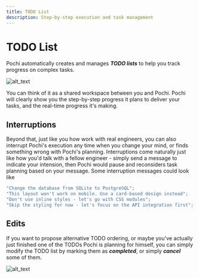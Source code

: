 ```yaml
---
title: TODO List
description: Step-by-step execution and task management
---
```


# **TODO List**

Pochi automatically creates and manages ***TODO lists*** to help you track progress on complex tasks.

![alt_text](/images/core-features/todo-list/todo.png "image_tooltip")

You can think of it as a shared workspace between you and Pochi. Pochi will clearly show you the step-by-step progress it plans to deliver your tasks, and the real-time progress it's making.


## **Interruptions**

Beyond that, just like you how work with real engineers, you can also interrupt Pochi's execution any time when you change your mind, or finds something wrong with Pochi's planning. Interruptions
come naturally just like how you'd talk with a fellow engineer - simply send a message to indicate your intension, then Pochi would pause and reconsiders task planning based on your message. Some 
interruption messages could look like 


```js
"Change the database from SQLite to PostgreSQL";
"This layout won't work on mobile. Use a card-based design instead";
"Don't use inline styles - let's go with CSS modules";
"Skip the styling for now - let's focus on the API integration first";
```

## **Edits**

If you want to propose alternative TODO ordering, or maybe you've actually just finished one of the TODOs Pochi is planning for himself, you can simply modify the TODO list by marking them as
***completed***, or simply ***cancel*** some of them.


![alt_text](/images/core-features/todo-list/todo-edit.png "image_tooltip")
